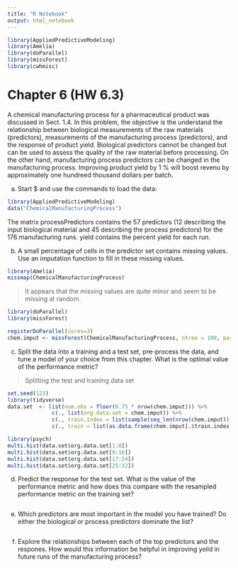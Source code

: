 ```yaml
---
title: "R Notebook"
output: html_notebook
---
```


```r
library(AppliedPredictiveModeling)
library(Amelia)
library(doParallel)
library(missForest)
library(cwhmisc)
```

# Chapter 6 (HW 6.3)

A chemical manufacturing process for a pharmaceutical product was discussed in Sect. 1.4. In this problem, the objective is the understand the relationship between biological measurements of the raw materials (predictors), measurements of the manufacturing process (predictors), and the response of product yield. Biological predictors cannot be changed but can be used to assess the quality of the raw material before processing. On the other hand, manufacturing process predictors can be changed in the manufacturing process. Improving product yield by 1 % will boost revenu by approximately one hundreed thousand dollars per batch. 

a. Start $ and use the commands to load the data:

```r
library(AppliedPredictiveModeling)
data("ChemicalManufacturingProcess")
```

The matrix processPredictors contains the 57 predictors (12 describing the input biological material and 45 describing the process predictors) for the 176 manufacturing runs. yield contains the percent yield for each run.

b. A small percentage of cells in the predictor set contains missing values. Use an imputation function to fill in these missing values.

```r
library(Amelia)
missmap(ChemicalManufacturingProcess)
```
> It appears that the missing values are quite minor and seem to be missing at random. 

```r
library(doParallel)
library(missForest)

registerDoParallel(cores=3)
chem.imput <- missForest(ChemicalManufacturingProcess, ntree = 100, parallelize = "forests")$ximp
```

c. Split the data into a training and a test set, pre-process the data, and tune a model of your choice from this chapter. What is the optimal value of the performance metric?

> Splitting the test and training data set 

```r
set.seed(123)
library(tidyverse)
data.set  <- list(num.obs = floor(0.75 * nrow(chem.imput))) %>% 
              c(., list(org.data.set = chem.imput)) %>%
              c(., train.index = list(sample(seq_len(nrow(chem.imput)), size = .$num.obs))) %>%
              c(., train = list(as.data.frame(chem.imput[.$train.index,])), test = list(as.data.frame(chem.imput[-.$train.index,])))
```

```r
library(psych)
multi.hist(data.set$org.data.set[1:8])
multi.hist(data.set$org.data.set[9:16])
multi.hist(data.set$org.data.set[17:24])
multi.hist(data.set$org.data.set[25:32])
```


d. Predict the response for the test set. What is the value of the performance metric and how does this compare with the resampled performance metric on the training set?

```r

```


e. Which predictors are most important in the model you have trained? Do either the biological or process predictors dominate the list?

```r

```


f. Explore the relationships between each of the top predictors and the respones. How would this information be helpful in improving yeild in future runs of the manufacturing process?

```r

```

